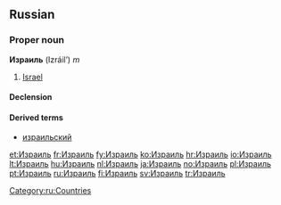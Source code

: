 ==Russian==

===Proper noun===
'''Израиль''' (Izráil’) ''m''

# [[Israel]]

====Declension====
{{ru-noun-inan-ь-1-m-unc|Израил|Изра́ил}}

====Derived terms====
* [[израильский]]

[[Category:ru:Countries]]

[[et:Израиль]]
[[fr:Израиль]]
[[fy:Израиль]]
[[ko:Израиль]]
[[hr:Израиль]]
[[io:Израиль]]
[[lt:Израиль]]
[[hu:Израиль]]
[[nl:Израиль]]
[[ja:Израиль]]
[[no:Израиль]]
[[pl:Израиль]]
[[pt:Израиль]]
[[ru:Израиль]]
[[fi:Израиль]]
[[sv:Израиль]]
[[tr:Израиль]]